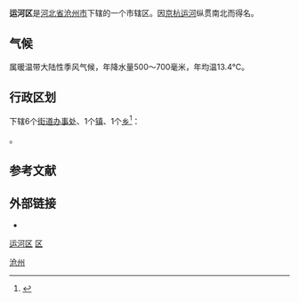 {{Infobox China County
| county = 运河区
| usedname = 
| nameorigin = 因[[京杭运河|京杭运河]]纵贯南北而得名。
| Photo = 
| Photoname = 
| map = 
| map_caption = 
| Pinyin = Yùnhé Qū
| Belong = [[河北省|河北省]][[沧州市|沧州市]]
| Types = [[市辖区|市辖区]]
| admincode =  130903
| founded = 
| seat = 水月寺街225号
| officerTitle = 
| officer = 
| officerTitle2 = 
| officer2 = 
| division = 8
| town = 1
| township = 1
| subdistrict = 6
| dialect = 
| post code = 061000
| phone code = 0317 
| coordinate = 
| area = 1平方千米
| area land = 
| area water = 
| census yr = 2006年
| pop = 28万人
| density =  
| GDP = 
| GDP_as_of = 
| GDPPC = 
| carlicense = 冀J
| web = www.yunhe.cangzhou.gov.cn
| web_title = 运河区政府网
}}
'''运河区'''是[[河北省|河北省]][[沧州市|沧州市]]下辖的一个市辖区。因[[京杭运河|京杭运河]]纵贯南北而得名。

==气候==

属暖温带大陆性季风气候，年降水量500～700毫米，年均温13.4℃。

== 行政区划 ==
{{PAGENAMEBASE}}下辖6个[[街道办事处|街道办事处]]、1个[[行政建制镇|镇]]、1个[[乡_(中华人民共和国)|乡]]<ref>{{PRC admin/ref sgc|13/09/03}}</ref>：

{{PRC admin/children|13/09/03}}。

== 参考文献 ==
{{Wikisource|国务院关于同意河北省撤销沧州市郊区的批复}}
{{reflist}}

== 外部链接 ==
* {{Official website|http://www.czyh.gov.cn/|name=沧州市运河区人民政府}}

{{沧州市运河区行政区划}}
{{沧州市行政区划}}
{{河北行政区划}}

[[category:运河区|]]
[[category:沧州区县市|区]]
[[Category:河北市辖区|沧州]]